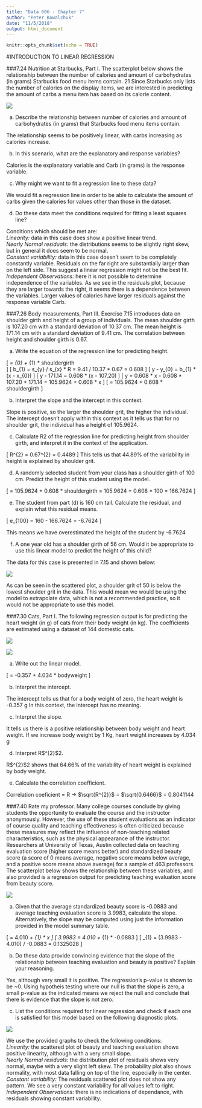 ```yaml
---
title: "Data 606 - Chapter 7"
author: "Peter Kowalchuk"
date: "11/5/2018"
output: html_document
---
```


```r
knitr::opts_chunk$set(echo = TRUE)
```

#INTRODUCTION TO LINEAR REGRESSION

###7.24 Nutrition at Starbucks, Part I. 
The scatterplot below shows the relationship between the number of calories and amount of carbohydrates (in grams) Starbucks food menu items contain. 21 Since Starbucks only lists the number of calories on the display items, we are interested in predicting the amount of carbs a menu item has based on its calorie content.

![](7-24.png)

(a) Describe the relationship between number of calories and amount of carbohydrates (in grams) that Starbucks food menu items contain.

The relationship seems to be positively linear, with carbs increasing as calories increase.

(b) In this scenario, what are the explanatory and response variables?

Calories is the explanatory variable and Carb (in grams) is the response variable.

(c) Why might we want to fit a regression line to these data?

We would fit a regression line in order to be able to calculate the amount of carbs given the calories for values other than those in the dataset.

(d) Do these data meet the conditions required for fitting a least squares line?

Conditions which should be met are:    
*Linearity:* data in this case does show a positive linear trend.   
*Nearly Normal residuals:* the distributions seems to be slightly right skew, but in general it does seem to be normal.     
*Constant variability:* data in this case doesn't seem to be completely constantly variable. Residuals on the far right are substantially larger than on the left side. This suggest a linear regression might not be the best fit.      
*Independent Observations:* here it is not possible to determine independence of the variables. As we see in the residuals plot, because they are larger towards the right, it seems there is a dependence between the variables. Larger values of calories have larger residuals against the response variable Carb.    


###7.26 Body measurements, Part III. 
Exercise 7.15 introduces data on shoulder girth and
height of a group of individuals. The mean shoulder girth is 107.20 cm with a standard deviation
of 10.37 cm. The mean height is 171.14 cm with a standard deviation of 9.41 cm. The correlation
between height and shoulder girth is 0.67.

(a) Write the equation of the regression line for predicting height.

\[
  \hat{height} = \beta_{0} + \beta_{1} * shouldergirth   
\]
\[
  b_{1} = s_{y} / s_{x} * R = 9.41 / 10.37 * 0.67 = 0.608
\]
\[
  y - y_{0} = b_{1} * (x - x_{0})
\]
\[
  y - 171.14 = 0.608 * (x - 107.20)
\]
\[
  y = 0.608 * x - 0.608 * 107.20 + 171.14 = 105.9624 + 0.608 * x
\]
\[
  \hat{height} = 105.9624 + 0.608 * shouldergirth 
\]

(b) Interpret the slope and the intercept in this context.

Slope is positive, so the larger the shoulder grit, the higher the individual. The intercept doesn't apply within this context as it tells us that for no shoulder grit, the individual has a height of 105.9624.

(c) Calculate R2 of the regression line for predicting height from shoulder girth, and interpret it
in the context of the application.

\[
R^{2} = 0.67^{2} = 0.4489
\]
This tells us that 44.89% of the variability in height is explained by shoulder grit.

(d) A randomly selected student from your class has a shoulder girth of 100 cm. Predict the height
of this student using the model.

\[
  \hat{height} = 105.9624 + 0.608 * shouldergirth = 105.9624 + 0.608 * 100 = 166.7624
\]

(e) The student from part (d) is 160 cm tall. Calculate the residual, and explain what this residual
means.

\[
  e_{100} = 160 - 166.7624 = -6.7624
\]

This means we have overestimated the height of the student by -6.7624


(f) A one year old has a shoulder girth of 56 cm. Would it be appropriate to use this linear model
to predict the height of this child?

The data for this case is presented in 7.15 and shown below:

![](7-26.png)

As can be seen in the scattered plot, a shoulder grit of 50 is below the lowest shoulder grit in the data. This would mean we would be using the model to extrapolate data, which is not a recommended practice, so it would not be appropriate to use this model.

###7.30 Cats, Part I. 
The following regression output is for predicting the heart weight (in g) of cats
from their body weight (in kg). The coefficients are estimated using a dataset of 144 domestic cats.

![](7-30-1.png)

![](7-30-2.png)

(a) Write out the linear model.

\[
  \hat{heartweight} = -0.357 + 4.034 * bodyweight
\]

(b) Interpret the intercept.

The intercept tells us that for a body weight of zero, the heart weight is -0.357 g
In this context, the intercept has no meaning.

(c) Interpret the slope.

It tells us there is a positive relationship between body weight and heart weight. If we increase body weight by 1 Kg, heart weight increases by 4.034 g

(d) Interpret R$^{2}$2.

R$^{2}$2 shows that 64.66% of the variability of heart weight is explained by body weight.

(e) Calculate the correlation coefficient.

Correlation coeficient = R  -> $\sqrt{R^{2}}$ = $\sqrt{0.6466}$ = 0.8041144

###7.40 Rate my professor. 
Many college courses conclude by giving students the opportunity
to evaluate the course and the instructor anonymously. However, the use of these student evaluations
as an indicator of course quality and teaching effectiveness is often criticized because these
measures may reflect the influence of non-teaching related characteristics, such as the physical appearance
of the instructor. Researchers at University of Texas, Austin collected data on teaching
evaluation score (higher score means better) and standardized beauty score (a score of 0 means
average, negative score means below average, and a positive score means above average) for a
sample of 463 professors. The scatterplot below shows the relationship between these variables,
and also provided is a regression output for predicting teaching evaluation score from beauty score.

![](7-40-1.png)

(a) Given that the average standardized beauty score is -0.0883 and average teaching evaluation
score is 3.9983, calculate the slope. Alternatively, the slope may be computed using just the
information provided in the model summary table.

\[
  \hat{y} = 4.010 + \beta_{1} * x 
\]
\[
  3.9983 = 4.010 + \beta_{1} * -0.0883 
\]
\[
  \beta_{1} = (3.9983 - 4.010) / -0.0883 = 0.1325028
\]

(b) Do these data provide convincing evidence that the slope of the relationship between teaching
evaluation and beauty is positive? Explain your reasoning.

Yes, although very small it is positive. The regression's p-value is shown to be ~0. Using hypotheis testing where our null is that the slope is zero, a small p-value as the indicated means we reject the null and conclude that there is evidence that the slope is not zero.

(c) List the conditions required for linear regression and check if each one is satisfied for this model
based on the following diagnostic plots.

![](7-40-2.png)

We use the provided graphs to check the following conditions:       
*Linearity:* the scattered plot of beauty and teaching evaluation shows positive linearity, although with a very small slope.   
*Nearly Normal residuals:* the distribution plot of residuals shows very normal, maybe with a very slight left skew. The probability plot also shows normality, with most data falling on top of the line, especially in the center.        
*Constant variability:* The residuals scattered plot does not show any pattern. We see a very constant variability for all values left to right.         
*Independent Observations:* there is no indications of dependance, with residuals showing constant variability. 



